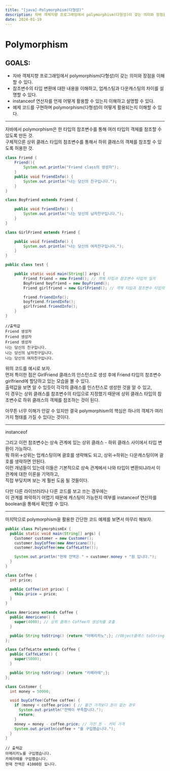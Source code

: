 ```yaml
---
title: "[java]-Polymorphism(다형성)"
description: 자바 객체지향 프로그래밍에서 polymorphism(다형성)이 갖는 의미와 장점을 이해할 수 있다.
date: 2024-01-19
---
```




# Polymorphism

## GOALS:

- 자바 객체지향 프로그래밍에서 polymorphism(다형성)이 갖는 의미와 장점을 이해할 수 있다.
- 참조변수의 타입 변환에 대한 내용을 이해하고, 업캐스팅과 다운캐스팅의 차이를 설명할 수 있다.
- instanceof 연산자를 언제 어떻게 활용할 수 있는지 이해하고 설명할 수 있다.
- 예제 코드를 구현하며 polymorphism(다형성)이 어떻게 활용되는지 이해할 수 있다.

---

 자바에서 polymorphism은 한 타입의 참조변수를 통해 여러 타입의 객체를 참조할 수 있도록 만든 것.  
 구체적으론 상위 클래스 타입의 참조변수를 통해서 하위 클래스의 객체를 참조할 수 있도록 허용한 것.

```java
class Friend {
    Friend(){
        System.out.println("Friend class의 생성자");
    }
    public void friendInfo() {
        System.out.println("나는 당신의 친구입니다.");
    }
}

class BoyFriend extends Friend {

    public void friendInfo() {
        System.out.println("나는 당신의 남자친구입니다.");
    }
}

class GirlFriend extends Friend {

    public void friendInfo() {
        System.out.println("나는 당신의 여자친구입니다.");
    }
}

public class test {

    public static void main(String[] args) {
        Friend friend = new Friend(); // 객체 타입과 참조변수 타입의 일치
        BoyFriend boyfriend = new BoyFriend();
        Friend girlfriend = new GirlFriend(); // 객체 타입과 참조변수 타입의 불일치

        friend.friendInfo();
        boyfriend.friendInfo();
        girlfriend.friendInfo();
    }
}
```

```
//출력값
Friend 생성자
Friend 생성자
Friend 생성자
나는 당신의 친구입니다.
나는 당신의 남자친구입니다.
나는 당신의 여자친구입니다.
```

위의 코드를 예시로 보자.  
먼저 특이한 점은 GirlFriend 클래스의 인스턴스로 생성 후에 Friend 타입의 참조변수 girlfriend에 할당하고 있는 모습을 볼 수 있다.  
출력값을 보면 알 수 있듯이 각각의 클래스를 인스턴스로 생성한 것을 알 수 있고,  
이 경우는 상위 클래스를 참조변수의 타입으로 지정했기 때문에 상위 클래스 타입의 참조변수로 하위 클래스의 객체를 참조하는 것이 된다. 

 아무튼 너무 이해가 안갈 수 있지만 결국 polymorphism의 핵심은 하나의 객체가 여러가지 형태를 가질 수 있다는 것이다.

---

instanceof

 그리고 이런 참조변수는 상속 관계에 있는 상위 클래스 - 하위 클래스 사이에서 타입 변환이 가능하다.  
 뭐 하위→상위는 업캐스팅이며 괄호를 생략해도 되고, 상위→하위는 다운캐스팅이며 괄호를 생략하면 안된다.  
 이런 개념들이 있는데 이들은 기본적으로 상속 관계에서 나와 타입이 변환되냐라서 이 관계에 대한 이론을 기억하고,  
 직접 부딪치며 보는 게 훨씬 도움 될 것들이다.

 다만 다른 라이브러리나 다른 코드를 보고 쓰는 경우에는  
 이 관계를 파악하기 어렵기 때문에 캐스팅이 가능한지 여부를 instanceof 연산자를 boolean을 통해서 확인할 수 있다.

---

 

 마지막으로 polymorphism을 활용한 간단한 코드 예제를 보면서 마무리 해보자.

```java
public class PolymorphismEx {
  public static void main(String[] args) {
    Customer customer = new Customer();
    customer.buyCoffee(new Americano());
    customer.buyCoffee(new CaffeLatte());

    System.out.println("현재 잔액은 " + customer.money + "원 입니다.");
  }
}

class Coffee {
  int price;

  public Coffee(int price) {
    this.price = price;
  }
}

class Americano extends Coffee {
  public Americano() {
    super(4000); // 상위 클래스 Coffee의 생성자를 호출
  }

  public String toString() {return "아메리카노";}; //Object클래스 toString()메서드 오버라이딩
};

class CaffeLatte extends Coffee {
  public CaffeLatte() {
    super(5000);
  }

  public String toString() {return "카페라떼";};
};

class Customer {
  int money = 50000;

  void buyCoffee(Coffee coffee) {
    if (money < coffee.price) { // 물건 가격보다 돈이 없는 경우
      System.out.println("잔액이 부족합니다.");
      return;
    }
    money = money - coffee.price; // 가진 돈 - 커피 가격
    System.out.println(coffee + "를 구입했습니다.");
  }
}
```

```
// 출력값
아메리카노를 구입했습니다.
카페라떼를 구입했습니다.
현재 잔액은 41000원 입니다.
```
